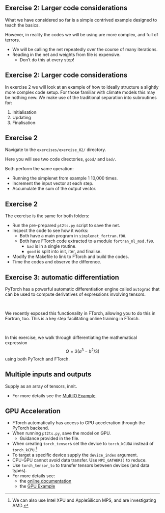 ## Exercise 2: Larger code considerations

What we have considered so far is a simple contrived example designed to teach the basics.

However, in reality the codes we will be using are more complex, and full of terrors.

- We will be calling the net repeatedly over the course of many iterations.
- Reading in the net and weights from file is expensive.
  - Don't do this at every step!


## Exercise 2: Larger code considerations

In exercise 2 we will look at an example of how to ideally structure a slightly more
complex code setup.
For those familiar with climate models this may be nothing new.
We make use of the traditional separation into subroutines for:

1. Initialisation
2. Updating
3. Finalisation


## Exercise 2

Navigate to the `exercises/exercise_02/` directory.

Here you will see two code directories, `good/` and `bad/`.

Both perform the same operation:

- Running the simplenet from example 1 10,000 times.
- Increment the input vector at each step.
- Accumulate the sum of the output vector.

## Exercise 2

The exercise is the same for both folders:

- Run the pre-prepared `pt2ts.py` script to save the net.
- Inspect the code to see how it works:
  - Both have a main program in `simplenet_fortran.f90`.
  - Both have FTorch code extracted to a module `fortran_ml_mod.f90`.
    - `bad` is in a single routine.
    - `good` is split into init, iter, and finalise.
- Modify the Makefile to link to FTorch and build the codes.
- Time the codes and observe the difference.

## Exercise 3: automatic differentiation

PyTorch has a powerful automatic differentiation engine called `autograd` that
can be used to compute derivatives of expressions involving tensors.

\

We recently exposed this functionality in FTorch, allowing you to do this in
Fortran, too. This is a key step facilitating online training in FTorch.

\

In this exercise, we walk through differentiating the mathematical expression
$$Q = 3 (a^3 - b^2/3)$$
using both PyTorch and FTorch.

## Multiple inputs and outputs

Supply as an array of tensors, innit.

- For more details see the [MultiIO Example](https://github.com/Cambridge-ICCS/FTorch/tree/main/examples/6_MultiIO).


## GPU Acceleration

- FTorch automatically has access to GPU acceleration through the PyTorch backend.
- When running `pt2ts.py`, save the model on GPU.
  - Guidance provided in the file.
- When creating `torch_tensor`s set the device to `torch_kCUDA` instead of `torch_kCPU`.^[We can also use Intel XPU and AppleSilicon MPS, and are investigating AMD.]
- To target a specific device supply the `device_index` argument.
- CPU-GPU cannot avoid data transfer. Use `MPI_GATHER()` to reduce.
* Use `torch_tensor_to` to transfer tensors between devices (and data types).
- For more details see:
  - the [online documentation](https://cambridge-iccs.github.io/FTorch/page/gpu.html)
  - the [GPU Example](https://github.com/Cambridge-ICCS/FTorch/tree/main/examples/6_MultiGPU)
